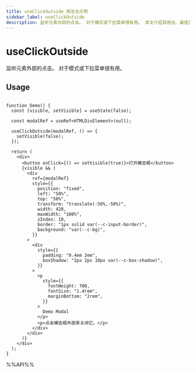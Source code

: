 ```yaml
---
title: useClickOutside 用法与示例
sidebar_label: useClickOutside
description: 监听元素外部的点击。 对于模式或下拉菜单很有用。 本文介绍其用法、最佳实践与代码示例。适用于 React 开发中需要处理副作用的场景。
---
```

# useClickOutside

监听元素外部的点击。 对于模式或下拉菜单很有用。


## Usage

```tsx live

function Demo() {
  const [visible, setVisible] = useState(false);

  const modalRef = useRef<HTMLDivElement>(null);

  useClickOutside(modalRef, () => {
    setVisible(false);
  });

  return (
    <div>
      <button onClick={() => setVisible(true)}>打开模态框</button>
      {visible && (
        <div
          ref={modalRef}
          style={{
            position: "fixed",
            left: "50%",
            top: "50%",
            transform: "translate(-50%,-50%)",
            width: 420,
            maxWidth: "100%",
            zIndex: 10,
            border: "1px solid var(--c-input-border)",
            background: "var(--c-bg)",
          }}
        >
          <div
            style={{
              padding: "0.4em 2em",
              boxShadow: "2px 2px 10px var(--c-box-shadow)",
            }}
          >
            <p
              style={{
                fontWeight: 700,
                fontSize: "1.4rem",
                marginBottom: "2rem",
              }}
            >
              Demo Modal
            </p>
            <p>点击模态框外部来关闭它。</p>
          </div>
        </div>
      )}
    </div>
  );
}

```

%%API%%